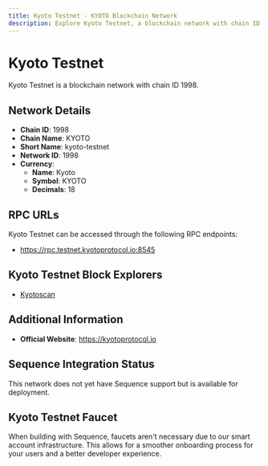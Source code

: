 ```yaml
--- 
title: Kyoto Testnet - KYOTO Blockchain Network
description: Explore Kyoto Testnet, a blockchain network with chain ID 1998. Learn about its native currency, Kyoto, and how to interact with the network.
---
```


# Kyoto Testnet

Kyoto Testnet is a blockchain network with chain ID 1998.

## Network Details

- **Chain ID**: 1998
- **Chain Name**: KYOTO
- **Short Name**: kyoto-testnet
- **Network ID**: 1998
- **Currency**: 
  - **Name**: Kyoto
  - **Symbol**: KYOTO
  - **Decimals**: 18

## RPC URLs

Kyoto Testnet can be accessed through the following RPC endpoints:

- https://rpc.testnet.kyotoprotocol.io:8545

## Kyoto Testnet Block Explorers

- [Kyotoscan](https://testnet.kyotoscan.io)

## Additional Information

- **Official Website**: https://kyotoprotocol.io

## Sequence Integration Status

This network does not yet have Sequence support but is available for deployment.

## Kyoto Testnet Faucet

When building with Sequence, faucets aren't necessary due to our smart account infrastructure. This allows for a smoother onboarding process for your users and a better developer experience.
